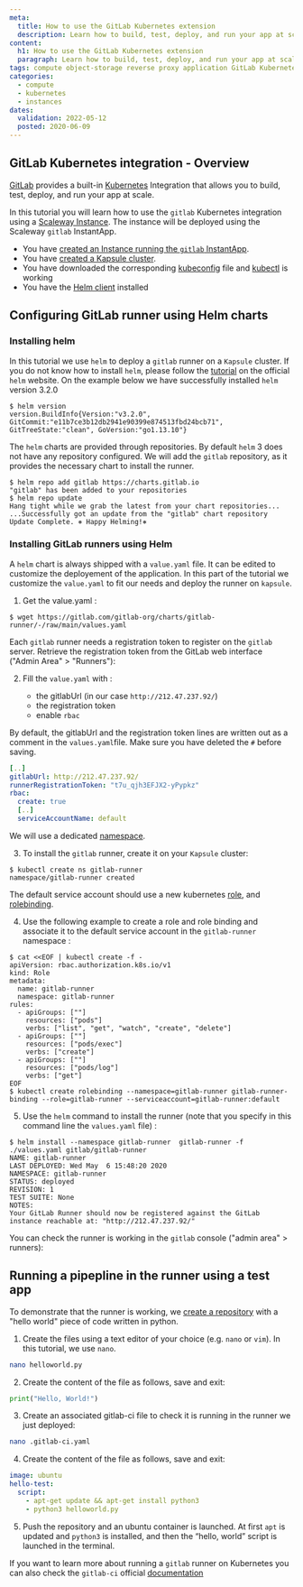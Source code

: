 ```yaml
---
meta:
  title: How to use the GitLab Kubernetes extension
  description: Learn how to build, test, deploy, and run your app at scale using the GitLab Kubernetes integration
content:
  h1: How to use the GitLab Kubernetes extension
  paragraph: Learn how to build, test, deploy, and run your app at scale using the GitLab Kubernetes integration
tags: compute object-storage reverse proxy application GitLab Kubernetes
categories:
  - compute
  - kubernetes
  - instances
dates:
  validation: 2022-05-12
  posted: 2020-06-09
---
```


## GitLab Kubernetes integration - Overview

[GitLab](https://about.gitlab.com/) provides a built-in [Kubernetes](https://kubernetes.io) Integration that allows you to build, test, deploy, and run your app at scale.

In this tutorial you will learn how to use the `gitlab` Kubernetes integration using a [Scaleway Instance](https://www.scaleway.com/en/virtual-instances/).
The instance will be deployed using the Scaleway `gitlab` InstantApp.

<Message type="requirement">

- You have [created an Instance running the `gitlab` InstantApp](/tutorials/gitlab-instant-app).
- You have [created a Kapsule cluster](/compute/kubernetes/how-to/create-cluster/).
- You have downloaded the corresponding [kubeconfig](/compute/kubernetes/how-to/edit-cluster/) file and [kubectl](/compute/kubernetes/how-to/connect-cluster-kubectl/) is working
- You have the [Helm client](https://helm.sh/docs/intro/install/) installed

</Message>

## Configuring GitLab runner using Helm charts

### Installing helm

In this tutorial we use `helm` to deploy a `gitlab` runner on a `Kapsule` cluster.
If you do not know how to install `helm`, please follow the [tutorial](https://helm.sh/docs/intro/install/) on the official `helm` website.
On the example below we have successfully installed `helm` version 3.2.0

```
$ helm version
version.BuildInfo{Version:"v3.2.0", GitCommit:"e11b7ce3b12db2941e90399e874513fbd24bcb71", GitTreeState:"clean", GoVersion:"go1.13.10"}
```

The `helm` charts are provided through repositories. By default `helm` 3 does not have any repository configured.
We will add the `gitlab` repository, as it provides the necessary chart to install the runner.

```
$ helm repo add gitlab https://charts.gitlab.io
"gitlab" has been added to your repositories
$ helm repo update
Hang tight while we grab the latest from your chart repositories...
...Successfully got an update from the "gitlab" chart repository
Update Complete. ⎈ Happy Helming!⎈
```

### Installing GitLab runners using Helm

A `helm` chart is always shipped with a `value.yaml` file. It can be edited to customize the deployement of the application.
In this part of the tutorial we customize the `value.yaml` to fit our needs and deploy the runner on `kapsule`.

1. Get the value.yaml :

  ```
  $ wget https://gitlab.com/gitlab-org/charts/gitlab-runner/-/raw/main/values.yaml
  ```

  Each `gitlab` runner needs a registration token to register on the `gitlab` server.
  Retrieve the registration token from the GitLab web interface ("Admin Area" > "Runners"):

  <Lightbox src="scaleway-token.webp" alt="" />

2. Fill the `value.yaml` with :

    - the gitlabUrl (in our case `http://212.47.237.92/`)
    - the registration token
    - enable `rbac`

  <Message type="note">

  By default, the gitlabUrl and the registration token lines are written out as a comment in the `values.yaml`file. Make sure you have deleted the `#` before saving.

  </Message>

  ```yaml
  [..]
  gitlabUrl: http://212.47.237.92/
  runnerRegistrationToken: "t7u_qjh3EFJX2-yPypkz"
  rbac:
    create: true
    [..]
    serviceAccountName: default
  ```

  We will use a dedicated [namespace](https://kubernetes.io/docs/concepts/overview/working-with-objects/namespaces/).

3. To install the `gitlab` runner, create it on your `Kapsule` cluster:

  ```
  $ kubectl create ns gitlab-runner
  namespace/gitlab-runner created
  ```

  The default service account should use a new kubernetes [role](https://kubernetes.io/docs/reference/access-authn-authz/rbac/#role-example), and [rolebinding](https://kubernetes.io/docs/reference/access-authn-authz/rbac/#rolebinding-example).

4. Use the following example to create a role and role binding and associate it to the default service account in the `gitlab-runner` namespace :

  ```
  $ cat <<EOF | kubectl create -f -
  apiVersion: rbac.authorization.k8s.io/v1
  kind: Role
  metadata:
    name: gitlab-runner
    namespace: gitlab-runner
  rules:
    - apiGroups: [""]
      resources: ["pods"]
      verbs: ["list", "get", "watch", "create", "delete"]
    - apiGroups: [""]
      resources: ["pods/exec"]
      verbs: ["create"]
    - apiGroups: [""]
      resources: ["pods/log"]
      verbs: ["get"]
  EOF
  $ kubectl create rolebinding --namespace=gitlab-runner gitlab-runner-binding --role=gitlab-runner --serviceaccount=gitlab-runner:default
  ```

5. Use the `helm` command to install the runner (note that you specify in this command line the `values.yaml` file) :

  ```
  $ helm install --namespace gitlab-runner  gitlab-runner -f ./values.yaml gitlab/gitlab-runner
  NAME: gitlab-runner
  LAST DEPLOYED: Wed May  6 15:48:20 2020
  NAMESPACE: gitlab-runner
  STATUS: deployed
  REVISION: 1
  TEST SUITE: None
  NOTES:
  Your GitLab Runner should now be registered against the GitLab instance reachable at: "http://212.47.237.92/"
  ```

  You can check the runner is working in the `gitlab` console ("admin area" > runners):

  <Lightbox src="scaleway-runnerok.webp" alt="" />

## Running a pipepline in the runner using a test app

To demonstrate that the runner is working, we [create a repository](https://docs.gitlab.com/ee/user/project/repository/#create-a-repository) with a "hello world" piece of code written in python.

1. Create the files using a text editor of your choice (e.g. `nano` or `vim`). In this tutorial, we use `nano`.

  ```bash
  nano helloworld.py
  ```

2. Create the content of the file as follows, save and exit:

  ```python
  print("Hello, World!")
  ```

3. Create an associated gitlab-ci file to check it is running in the runner we just deployed:

  ```bash
  nano .gitlab-ci.yaml
  ```

4. Create the content of the file as follows, save and exit:

  ```yaml
  image: ubuntu
  hello-test:
    script:
      - apt-get update && apt-get install python3
      - python3 helloworld.py
  ```

5. Push the repository and an ubuntu container is launched. At first `apt` is updated and `python3` is installed, and then the “hello, world” script is launched in the terminal.

  <Lightbox src="scaleway-job1.webp" alt="" />
  <Lightbox src="scaleway-job2.webp" alt="" />

  If you want to learn more about running a `gitlab` runner on Kubernetes you can also check the `gitlab-ci` official [documentation](https://docs.gitlab.com/runner/install/kubernetes.html)
